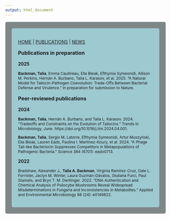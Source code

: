 ```yaml
---
output: html_document
---
```

<style type="text/css">
.main-container {
  max-width: 1800px;
  margin-left: auto;
  margin-right: auto;
}
</style>

<style>
div.gray { background-color:#7e8687; border-radius: 5px; padding: 20px;}
</style>
<div class = "gray">



<style>
div.blue { background-color:#9dc9d1; border-radius: 5px; padding: 20px;}
</style>
<div class = "blue">

[HOME](http://talia-backman.github.io/) | 
[PUBLICATIONS](http://talia-backman.github.io/publications) | 
[NEWS](http://talia-backman.github.io/news)

<p style="text-align: left; font-size: 16px; font-weight: bold;">
  Publications in preparation
</p>
<p style="text-align: left; font-size: 14px; font-weight: bold;">
  2025
</p>
<p style="text-align: left; font-size: 12px;">
  <b>Backman, Talia</b>, Emma Caullireau, Ella Bleak, Efthymia Symeonidi, Allison M. Perkins, Hernán A. Burbano, Talia L. Karasov, et al. 2025. “A Natural Model for Tailocin-Pathogen Coevolution: Trade-Offs Between Bacterial Defense and Virulence.” In preparation for submission to Nature.
</p>

<p style="text-align: left; font-size: 16px; font-weight: bold;">
  Peer-reviewed publications
</p>
<p style="text-align: left; font-size: 14px; font-weight: bold;">
  2024
</p>
<p style="text-align: left; font-size: 12px;">
  <b>Backman, Talia</b>, Hernán A. Burbano, and Talia L. Karasov. 2024. “Tradeoffs and Constraints on the Evolution of Tailocins.” Trends in Microbiology, June. https://doi.org/10.1016/j.tim.2024.04.001.
</p>

<p style="text-align: left; font-size: 12px;">
  <b>Backman, Talia</b>, Sergio M. Latorre, Efthymia Symeonidi, Artur Muszyński, Ella Bleak, Lauren Eads, Paulina I. Martinez-Koury, et al. 2024. “A Phage Tail-like Bacteriocin Suppresses Competitors in Metapopulations of Pathogenic Bacteria.” Science 384 (6701): eado0713.
</p>


<p style="text-align: left; font-size: 14px; font-weight: bold;">
  2022
</p>
<p style="text-align: left; font-size: 12px;">
  Bradshaw, Alexander J., <b>Talia A. Backman</b>,  Virginia Ramírez-Cruz, Dale L. Forrister, Jaclyn M. Winter, Laura Guzmán-Dávalos, Giuliana Furci, Paul Stamets, and Bryn T. M. Dentinger. 2022. “DNA Authentication and Chemical Analysis of Psilocybe Mushrooms Reveal Widespread Misdeterminations in Fungaria and Inconsistencies in Metabolites.” Applied and Environmental Microbiology 88 (24): e0149822.
</p>
